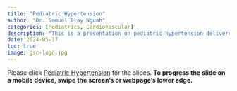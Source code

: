 ```yaml
---
title: "Pediatric Hypertension"
author: "Dr. Samuel Blay Nguah"
categories: [Pediatrics, Cardiovascular]
description: "This is a presentation on pediatric hypertension delivered at the 2024 World Hypertension Day." 
date: 2024-05-17
toc: true
image: gsc-logo.jpg
---
```


Please click [Pediatric Hypertension](https://gcs-ped-hpt-07052024.netlify.app) for the slides. **To
progress the slide on a mobile device, swipe the screen's or webpage's lower edge.**
